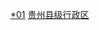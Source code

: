 {{Catnav|頁面分類|...|贵州行政区划|贵州县级行政区}}
{{Catnav|頁面分類|...|贵州市州|贵州各市州行政区划}}

[[Category:贵州各市州行政区划|*01]]
[[Category:贵州县级行政区|]]